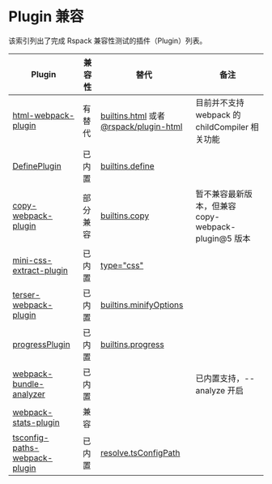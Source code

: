 # Plugin 兼容

该索引列出了完成 Rspack 兼容性测试的插件（Plugin）列表。

| Plugin                                                                                       | 兼容性   | 替代                                                                                                                         | 备注                                                |
| -------------------------------------------------------------------------------------------- | -------- | ---------------------------------------------------------------------------------------------------------------------------- | --------------------------------------------------- |
| [html-webpack-plugin](https://www.npmjs.com/package/html-webpack-plugin)                     | 有替代   | [builtins.html](/config/builtins#builtinshtml) 或者 [@rspack/plugin-html](https://www.npmjs.com/package/@rspack/plugin-html) | 目前并不支持 webpack 的 childCompiler 相关功能      |
| [DefinePlugin](https://webpack.js.org/plugins/define-plugin/)                                | 已内置   | [builtins.define](/config/builtins#builtinsdefine)                                                                           |                                                     |
| [copy-webpack-plugin](https://www.npmjs.com/package/copy-webpack-plugin)                     | 部分兼容 | [builtins.copy](config/builtins.html#builtinscopy)                                                                           | 暂不兼容最新版本，但兼容 copy-webpack-plugin@5 版本 |
| [mini-css-extract-plugin](https://www.npmjs.com/package/mini-css-extract-plugin)             | 已内置   | [type="css"](/guide/language-support#css)                                                                                    |                                                     |
| [terser-webpack-plugin](https://www.npmjs.com/package/terser-webpack-plugin)                 | 已内置   | [builtins.minifyOptions](/config/builtins#builtinsminifyoptions)                                                             |                                                     |
| [progressPlugin](https://webpack.js.org/plugins/progress-plugin/)                            | 已内置   | [builtins.progress](/config/builtins#builtinsprogress)                                                                       |                                                     |
| [webpack-bundle-analyzer](https://www.npmjs.com/package/webpack-bundle-analyzer)             | 已内置   |                                                                                                                              | 已内置支持，--analyze 开启                          |
| [webpack-stats-plugin](https://www.npmjs.com/package/webpack-stats-plugin)                   | 兼容     |                                                                                                                              |                                                     |
| [tsconfig-paths-webpack-plugin](https://www.npmjs.com/package/tsconfig-paths-webpack-plugin) | 已内置   | [resolve.tsConfigPath](/config/resolve#tsConfigPath)                                                                         |                                                     |
